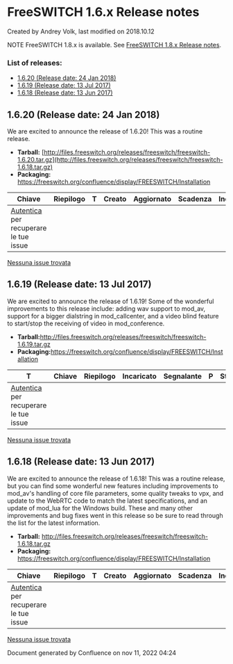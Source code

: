 
# FreeSWITCH 1.6.x Release notes 

 Created by  Andrey Volk, last modified on 2018.10.12

NOTE FreeSWITCH 1.8.x is available. See [FreeSWITCH 1.8.x Release notes](./FreeSWITCH-1.8.x-Release-notes_19202255.mdx#older-releases).

### List of releases:

* [1.6.20 (Release date: 24 Jan 2018)](#1620-release-date-24-jan-2018)
* [1.6.19 (Release date: 13 Jul 2017)](#1619-release-date-13-jul-2017)
* [1.6.18 (Release date: 13 Jun 2017)](#1618-release-date-13-jun-2017)

## 1.6.20 (Release date: 24 Jan 2018)

We are excited to announce the release of 1.6.20! This was a routine release.

* **Tarball:** [http://files.freeswitch.org/releases/freeswitch/freeswitch-1.6.20.tar.gz](http://files.freeswitch.org/releases/freeswitch/freeswitch-1.6.18.tar.gz)
* **Packaging:** <https://freeswitch.org/confluence/display/FREESWITCH/Installation>

| Chiave                                                                                                                                                                                 | Riepilogo | T | Creato | Aggiornato | Scadenza | Incaricato | Segnalante | P | Stato | Risoluzione |
| -------------------------------------------------------------------------------------------------------------------------------------------------------------------------------------- | --------- | - | ------ | ---------- | -------- | ---------- | ---------- | - | ----- | ----------- |
| [Autentica](https://freeswitch.org/confluence/plugins/servlet/applinks/oauth/login-dance/authorize?applicationLinkID=c4b15fa3-ad57-3c05-af05-8c167cb92266) per recuperare le tue issue |           |   |        |            |          |            |            |   |       |             |

[ Nessuna issue trovata ](https://freeswitch.org/jira/secure/IssueNavigator.jspa?reset=true&jqlQuery=filter%3D13011++&src=confmacro) 

## 1.6.19 (Release date: 13 Jul 2017)

We are excited to announce the release of 1.6.19! Some of the wonderful improvements to this release include: adding wav support to mod\_av, support for a bigger dialstring in mod\_callcenter, and a video blind feature to start/stop the receiving of video in mod\_conference. 

* **Tarball:**<http://files.freeswitch.org/releases/freeswitch/freeswitch-1.6.19.tar.gz>
* **Packaging:**<https://freeswitch.org/confluence/display/FREESWITCH/Installation>

| T                                                                                                                                                                                      | Chiave | Riepilogo | Incaricato | Segnalante | P | Stato | Risoluzione | Creato | Aggiornato | Scadenza |
| -------------------------------------------------------------------------------------------------------------------------------------------------------------------------------------- | ------ | --------- | ---------- | ---------- | - | ----- | ----------- | ------ | ---------- | -------- |
| [Autentica](https://freeswitch.org/confluence/plugins/servlet/applinks/oauth/login-dance/authorize?applicationLinkID=c4b15fa3-ad57-3c05-af05-8c167cb92266) per recuperare le tue issue |        |           |            |            |   |       |             |        |            |          |

[ Nessuna issue trovata ](https://freeswitch.org/jira/secure/IssueNavigator.jspa?reset=true&jqlQuery=filter%3D13013&src=confmacro) 

## 1.6.18 (Release date: 13 Jun 2017)

We are excited to announce the release of 1.6.18! This was a routine release, but you can find some wonderful new features including improvements to mod\_av's handling of core file parameters, some quality tweaks to vpx, and update to the WebRTC code to match the latest specifications, and an update of mod\_lua for the Windows build. These and many other improvements and bug fixes went in this release so be sure to read through the list for the latest information. 

* **Tarball:** <http://files.freeswitch.org/releases/freeswitch/freeswitch-1.6.18.tar.gz>
* **Packaging:** <https://freeswitch.org/confluence/display/FREESWITCH/Installation>

| Chiave                                                                                                                                                                                 | Riepilogo | T | Creato | Aggiornato | Scadenza | Incaricato | Segnalante | P | Stato | Risoluzione |
| -------------------------------------------------------------------------------------------------------------------------------------------------------------------------------------- | --------- | - | ------ | ---------- | -------- | ---------- | ---------- | - | ----- | ----------- |
| [Autentica](https://freeswitch.org/confluence/plugins/servlet/applinks/oauth/login-dance/authorize?applicationLinkID=c4b15fa3-ad57-3c05-af05-8c167cb92266) per recuperare le tue issue |           |   |        |            |          |            |            |   |       |             |

[ Nessuna issue trovata ](https://freeswitch.org/jira/secure/IssueNavigator.jspa?reset=true&jqlQuery=filter%3D13011++&src=confmacro) 

Document generated by Confluence on nov 11, 2022 04:24
